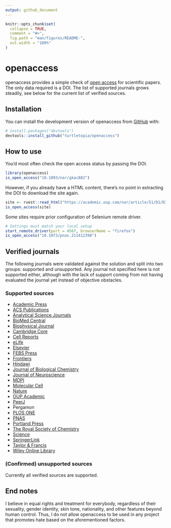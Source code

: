 ```yaml
---
output: github_document
---
```


<!-- README.md is generated from README.Rmd. Please edit that file -->

```r
knitr::opts_chunk$set(
  collapse = TRUE,
  comment = "#>",
  fig.path = "man/figures/README-",
  out.width = "100%"
)
```

# openaccess

<!-- badges: start -->
<!-- badges: end -->

openaccess provides a simple check of [open access](https://en.wikipedia.org/wiki/Open_access) for scientific papers. The only data required is a DOI. The list of supported journals grows steadily, see below for the current list of verified sources.

## Installation

You can install the development version of openaccess from [GitHub](https://github.com/) with:

```r
# install.packages("devtools")
devtools::install_github("turtletopia/openaccess")
```

## How to use

You'd most often check the open access status by passing the DOI.

```r
library(openaccess)
is_open_access("10.1093/nar/gkac882")
```

However, if you already have a HTML content, there's no point in extracting the DOI to download the site again.

```r
site <- rvest::read_html("https://academic.oup.com/nar/article/51/D1/D352/6761729")
is_open_access(site)
```

Some sites require prior configuration of Selenium remote driver.

```r
# Settings must match your local setup
start_remote_driver(port = 4567, browserName = "firefox")
is_open_access("10.1073/pnas.211412398")
```

## Verified journals

The following journals were validated against the solution and split into two groups: supported and unsupported. Any journal not specified here is not supported either, although with the lack of support coming from not having evaluated the journal yet instead of objective obstacles.

### Supported sources

* [Academic Press](https://www.elsevier.com/books-and-journals/academic-press)
* [ACS Publications](https://pubs.acs.org)
* [Analytical Science Journals](https://analyticalsciencejournals.onlinelibrary.wiley.com)
* [BioMed Central](https://www.biomedcentral.com)
* [Biophysical Journal](https://www.sciencedirect.com/journal/biophysical-journal)
* [Cambridge Core](https://www.cambridge.org/core/)
* [Cell Reports](https://www.cell.com/cell-reports/home)
* [eLife](https://elifesciences.org)
* [Elsevier](https://www.elsevier.com)
* [FEBS Press](https://febs.onlinelibrary.wiley.com)
* [Frontiers](https://www.frontiersin.org)
* [Hindawi](https://www.hindawi.com)
* [Journal of Biological Chemistry](https://www.jbc.org)
* [Journal of Neuroscience](https://www.jneurosci.org)
* [MDPI](https://www.mdpi.com)
* [Molecular Cell](https://www.cell.com/molecular-cell/home)
* [Nature](https://www.nature.com)
* [OUP Academic](https://academic.oup.com)
* [PeerJ](https://peerj.com)
* Pergamon
* [PLOS ONE](https://journals.plos.org/plosone/)
* [PNAS](https://www.pnas.org)
* [Portland Press](https://portlandpress.com)
* [The Royal Society of Chemistry](https://www.rsc.org)
* [Science](https://www.science.org)
* [SpringerLink](https://link.springer.com)
* [Taylor & Francis](https://www.tandfonline.com)
* [Wiley Online Library](https://onlinelibrary.wiley.com)

### (Confirmed) unsupported sources

Currently all verified sources are supported.

## End notes

I believe in equal rights and treatment for everybody, regardless of their sexuality, gender identity, skin tone, nationality, and other features beyond human control. Thus, I do not allow openaccess to be used in any project that promotes hate based on the aforementioned factors.
